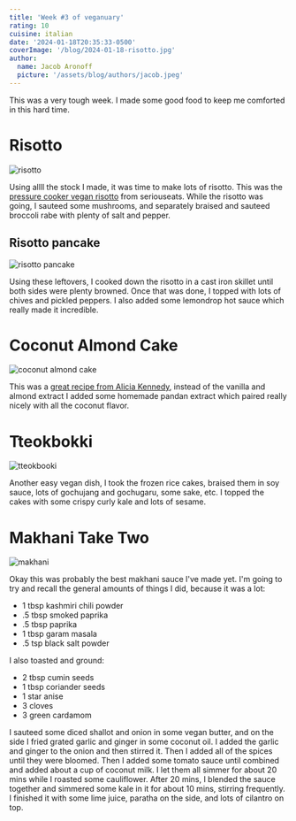 ```yaml
---
title: 'Week #3 of veganuary'
rating: 10
cuisine: italian
date: '2024-01-18T20:35:33-0500'
coverImage: '/blog/2024-01-18-risotto.jpg'
author:
  name: Jacob Aronoff
  picture: '/assets/blog/authors/jacob.jpeg'
---
```


This was a very tough week. I made some good food to keep me comforted in this hard time.

# Risotto

![risotto](/blog/2024-01-18-risotto.jpg)

Using allll the stock I made, it was time to make lots of risotto. This was the [pressure cooker vegan risotto](https://www.seriouseats.com/pressure-cooker-miso-risotto-recipe) from seriouseats. While the risotto was going, I sauteed some mushrooms, and separately braised and sauteed broccoli rabe with plenty of salt and pepper.

## Risotto pancake

![risotto pancake](/blog/2024-01-18-risotto-pancake.jpg)

Using these leftovers, I cooked down the risotto in a cast iron skillet until both sides were plenty browned. Once that was done, I topped with lots of chives and pickled peppers. I also added some lemondrop hot sauce which really made it incredible.

# Coconut Almond Cake

![coconut almond cake](/blog/2024-01-18-coconutalmond.jpg)

This was a [great recipe from Alicia Kennedy](https://www.aliciakennedy.news/p/from-the-kitchen-coconut-almond-cake), instead of the vanilla and almond extract I added some homemade pandan extract which paired really nicely with all the coconut flavor.

# Tteokbokki

![tteokbooki](/blog/2024-01-18-tteokbokki.jpg)

Another easy vegan dish, I took the frozen rice cakes, braised them in soy sauce, lots of gochujang and gochugaru, some sake, etc. I topped the cakes with some crispy curly kale and lots of sesame.

# Makhani Take Two

![makhani](/blog/2024-01-18-makhanitwo.jpg)

Okay this was probably the best makhani sauce I've made yet. I'm going to try and recall the general amounts of things I did, because it was a lot:
* 1 tbsp kashmiri chili powder
* .5 tbsp smoked paprika
* .5 tbsp paprika
* 1 tbsp garam masala
* .5 tsp black salt powder

I also toasted and ground:
* 2 tbsp cumin seeds
* 1 tbsp coriander seeds
* 1 star anise
* 3 cloves
* 3 green cardamom

I sauteed some diced shallot and onion in some vegan butter, and on the side I fried grated garlic and ginger in some coconut oil. I added the garlic and ginger to the onion and then stirred it. Then I added all of the spices until they were bloomed. Then I added some tomato sauce until combined and added about a cup of coconut milk. I let them all simmer for about 20 mins while I roasted some cauliflower. After 20 mins, I blended the sauce together and simmered some kale in it for about 10 mins, stirring frequently. I finished it with some lime juice, paratha on the side, and lots of cilantro on top.
